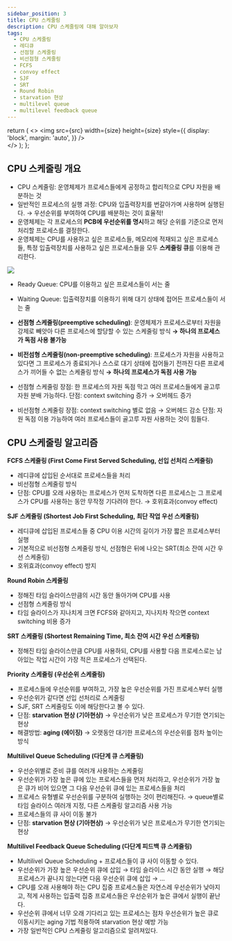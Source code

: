```yaml
---
sidebar_position: 3
title: CPU 스케줄링
description: CPU 스케줄링에 대해 알아보자
tags:
  - CPU 스케줄링
  - 레디큐
  - 선점형 스케줄링
  - 비선점형 스케줄링
  - FCFS
  - convoy effect
  - SJF
  - SRT
  - Round Robin
  - starvation 현상
  - multilevel queue
  - multilevel feedback queue
---
```


  return (
    <>
      <img
        src={src}
        width={size}
        height={size}
        style={{
          display: 'block',
          margin: 'auto',
        }}
      />
      <br />
    </>
  );
};

## CPU 스케줄링 개요

- CPU 스케줄링: 운영체제가 프로세스들에게 공정하고 합리적으로 CPU 자원을 배분하는 것
- 일반적인 프로세스의 실행 과정: CPU와 입출력장치를 번갈아가며 사용하며 실행된다.
  → 우선순위를 부여하여 CPU를 배분하는 것이 효율적!
- 운영체제는 각 프로세스의 **PCB에 우선순위를 명시**하고 해당 순위를 기준으로 먼저 처리할 프로세스를 결정한다.
- 운영체제는 CPU를 사용하고 싶은 프로세스들, 메모리에 적재되고 싶은 프로세스들, 특정 입출력장치를 사용하고 싶은 프로세스들을 모두 **스케줄링 큐**를 이용해 관리한다.

<Image
  src="https://user-images.githubusercontent.com/64428916/209461796-ed9c4038-0997-4f70-88b6-fd12a95f91e5.png"
  size="700"
/>

- Ready Queue: CPU를 이용하고 싶은 프로세스들이 서는 줄
- Waiting Queue: 입출력장치를 이용하기 위해 대기 상태에 접어든 프로세스들이 서는 줄
- **선점형 스케줄링(preemptive scheduling)**: 운영체제가 프로세스로부터 자원을 강제로 빼앗아 다른 프로세스에 할당할 수 있는 스케줄링 방식
  **→ 하나의 프로세스가 독점 사용 불가능**
- **비전섬형 스케줄링(non-preemptive scheduling)**: 프로세스가 자원을 사용하고 있다면 그 프로세스가 종료되거나 스스로 대기 상태에 접어들기 전까진 다른 프로세스가 끼어들 수 없는 스케줄링 방식
  **→ 하나의 프로세스가 독점 사용 가능**

- 선점형 스케줄링
  장점: 한 프로세스의 자원 독점 막고 여러 프로세스들에게 골고루 자원 분배 가능하다.
  단점: context switching 증가 → 오버헤드 증가
- 비선점형 스케줄링
  장점: context switching 별로 없음 → 오버헤드 감소
  단점: 자원 독점 이용 가능하여 여러 프로세스들이 골고루 자원 사용하는 것이 힘들다.

## CPU 스케줄링 알고리즘

**FCFS 스케줄링 (First Come First Served Scheduling, 선입 선처리 스케줄링)**

- 레디큐에 삽입된 순서대로 프로세스들을 처리
- 비선점형 스케줄링 방식
- 단점: CPU를 오래 사용하는 프로세스가 먼저 도착하면 다른 프로세스는 그 프로세스가 CPU를 사용하는 동안 무작정 기다려야 한다. → 호위효과(convoy effect)

**SJF 스케줄링 (Shortest Job First Scheduling, 최단 작업 우선 스케줄링)**

- 레디큐에 삽입된 프로세스들 중 CPU 이용 시간의 길이가 가장 짧은 프로세스부터 실행
- 기본적으로 비선점형 스케줄링 방식, 선점형은 뒤에 나오는 SRT(최소 잔여 시간 우선 스케줄링)
- 호위효과(convoy effect) 방지

**Round Robin 스케줄링**

- 정해진 타임 슬라이스만큼의 시간 동안 돌아가며 CPU를 사용
- 선점형 스케줄링 방식
- 타임 슬라이스가 지나치게 크면 FCFS와 같아지고, 지나지차 작으면 context switching 비용 증가

**SRT 스케줄링 (Shortest Remaining Time, 최소 잔여 시간 우선 스케줄링)**

- 정해진 타임 슬라이스만큼 CPU를 사용하되, CPU를 사용할 다음 프로세스로는 남아있는 작업 시간이 가장 적은 프로세스가 선택된다.

**Priority 스케줄링 (우선순위 스케줄링)**

- 프로세스들에 우선순위를 부여하고, 가장 높은 우선순위를 가진 프로세스부터 실행
- 우선순위가 같다면 선입 선처리로 스케줄링
- SJF, SRT 스케줄링도 이에 해당한다고 볼 수 있다.
- 단점: **starvation 현상 (기아현상)** → 우선순위가 낮은 프로세스가 무기한 연기되는 현상
- 해결방법: **aging (에이징)** → 오랫동안 대기한 프로세스의 우선순위를 점차 높이는 방식

**Multilivel Queue Scheduling (다단계 큐 스케줄링)**

- 우선순위별로 준비 큐를 여러개 사용하는 스케줄링
- 우선순위가 가장 높은 큐에 있는 프로세스들을 먼저 처리하고, 우선순위가 가장 높은 큐가 비어 있으면 그 다음 우선순위 큐에 있는 프로세스들을 처리
- 프로세스 유형별로 우선순위를 구분하여 실행하는 것이 편리해진다.
  → queue별로 타임 슬라이스 여러개 지정, 다른 스케줄링 알고리즘 사용 가능
- 프로세스들의 큐 사이 이동 불가
- 단점: **starvation 현상 (기아현상)** → 우선순위가 낮은 프로세스가 무기한 연기되는 현상

**Multilivel Feedback Queue Scheduling (다단계 피드백 큐 스케줄링)**

- Multilivel Queue Scheduling + 프로세스들이 큐 사이 이동할 수 있다.
- 우선순위가 가장 높은 우선순위 큐에 삽입 → 타임 슬라이스 시간 동안 실행 → 해당 프로세스가 끝나지 않는다면 다음 우선순위 큐에 삽입 → …
- CPU를 오래 사용해야 하는 CPU 집중 프로세스들은 자연스레 우선순위가 낮아지고, 적게 사용하는 입출력 집중 프로세스들은 우선순위가 높은 큐에서 실행이 끝난다.
- 우선순위 큐에서 너무 오래 기다리고 있는 프로세스는 점차 우선순위가 높은 큐로 이동시키는 aging 기법 적용하여 starvation 현상 예방 가능
- 가장 일반적인 CPU 스케줄링 알고리즘으로 알려져있다.

